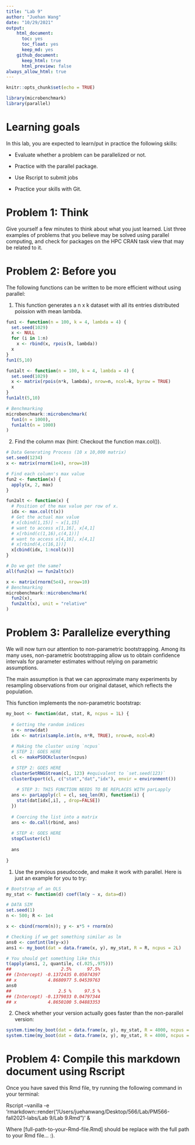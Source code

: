 ```yaml
---
title: "Lab 9"
author: "Juehan Wang"
date: "10/29/2021"
output:
    html_document:
      toc: yes 
      toc_float: yes 
      keep_md: yes
    github_document:
      keep_html: true
      html_preview: false
always_allow_html: true
---
```


```r
knitr::opts_chunk$set(echo = TRUE)
```

```r
library(microbenchmark)
library(parallel)
```

# Learning goals

In this lab, you are expected to learn/put in practice the following skills:

* Evaluate whether a problem can be parallelized or not.

* Practice with the parallel package.

* Use Rscript to submit jobs

* Practice your skills with Git.

# Problem 1: Think

Give yourself a few minutes to think about what you just learned. List three examples of problems that you believe may be solved using parallel computing, and check for packages on the HPC CRAN task view that may be related to it.

# Problem 2: Before you

The following functions can be written to be more efficient without using parallel:

1. This function generates a n x k dataset with all its entries distributed poission with mean lambda.

```r

fun1 <- function(n = 100, k = 4, lambda = 4) {
  set.seed(1029)
  x <- NULL
  for (i in 1:n)
    x <- rbind(x, rpois(k, lambda))
  x
}
fun1(5,10)

fun1alt <- function(n = 100, k = 4, lambda = 4) {
  set.seed(1029)
  x <- matrix(rpois(n*k, lambda), nrow=n, ncol=k, byrow = TRUE)
  x
}
fun1alt(5,10)

# Benchmarking
microbenchmark::microbenchmark(
  fun1(n = 1000),
  fun1alt(n = 1000)
)
```

2. Find the column max (hint: Checkout the function max.col()).

```r
# Data Generating Process (10 x 10,000 matrix)
set.seed(1234)
x <- matrix(rnorm(1e4), nrow=10)

# Find each column's max value
fun2 <- function(x) {
  apply(x, 2, max)
}

fun2alt <- function(x) {
  # Position of the max value per row of x.
  idx <- max.col(t(x))
  # Get the actual max value
  # x[cbind(1,15)] ~ x[1,15]
  # want to access x[1,16], x[4,1]
  # x[rbind(c(1,16),c(4,1))]
  # want to access x[4,16], x[4,1]
  # x[rbind(4,c(16,1))]
  x[cbind(idx, 1:ncol(x))]
}

# Do we get the same?
all(fun2(x) == fun2alt(x))

x <- matrix(rnorm(5e4), nrow=10)
# Benchmarking
microbenchmark::microbenchmark(
  fun2(x),
  fun2alt(x), unit = "relative"
)
```

# Problem 3: Parallelize everything

We will now turn our attention to non-parametric bootstrapping. Among its many uses, non-parametric bootstrapping allow us to obtain confidence intervals for parameter estimates without relying on parametric assumptions.

The main assumption is that we can approximate many experiments by resampling observations from our original dataset, which reflects the population.

This function implements the non-parametric bootstrap:

```r
my_boot <- function(dat, stat, R, ncpus = 1L) {
  
  # Getting the random indices
  n <- nrow(dat)
  idx <- matrix(sample.int(n, n*R, TRUE), nrow=n, ncol=R)
 
  # Making the cluster using `ncpus`
  # STEP 1: GOES HERE
  cl <- makePSOCKcluster(ncpus)

  # STEP 2: GOES HERE
  clusterSetRNGStream(cl, 123) #equivalent to `set.seed(123)`
  clusterExport(cl, c("stat","dat","idx"), envir = environment())
  
    # STEP 3: THIS FUNCTION NEEDS TO BE REPLACES WITH parLapply
  ans <- parLapply(cl = cl, seq_len(R), function(i) {
    stat(dat[idx[,i], , drop=FALSE])
  })
  
  # Coercing the list into a matrix
  ans <- do.call(rbind, ans)
  
  # STEP 4: GOES HERE
  stopCluster(cl)
  
  ans
  
}
```

1. Use the previous pseudocode, and make it work with parallel. Here is just an example for you to try:

```r
# Bootstrap of an OLS
my_stat <- function(d) coef(lm(y ~ x, data=d))

# DATA SIM
set.seed(1)
n <- 500; R <- 1e4

x <- cbind(rnorm(n)); y <- x*5 + rnorm(n)

# Checking if we get something similar as lm
ans0 <- confint(lm(y~x))
ans1 <- my_boot(dat = data.frame(x, y), my_stat, R = R, ncpus = 2L)

# You should get something like this
t(apply(ans1, 2, quantile, c(.025,.975)))
##                   2.5%      97.5%
## (Intercept) -0.1372435 0.05074397
## x            4.8680977 5.04539763
ans0
##                  2.5 %     97.5 %
## (Intercept) -0.1379033 0.04797344
## x            4.8650100 5.04883353
```

2. Check whether your version actually goes faster than the non-parallel version:

```r
system.time(my_boot(dat = data.frame(x, y), my_stat, R = 4000, ncpus = 1L))
system.time(my_boot(dat = data.frame(x, y), my_stat, R = 4000, ncpus = 2L))
```

# Problem 4: Compile this markdown document using Rscript

Once you have saved this Rmd file, try running the following command in your terminal:

Rscript --vanilla -e 'rmarkdown::render("/Users/juehanwang/Desktop/566/Lab/PM566-fall2021-labs/Lab 9/Lab 9.Rmd")' &

Where [full-path-to-your-Rmd-file.Rmd] should be replace with the full path to your Rmd file… :).
